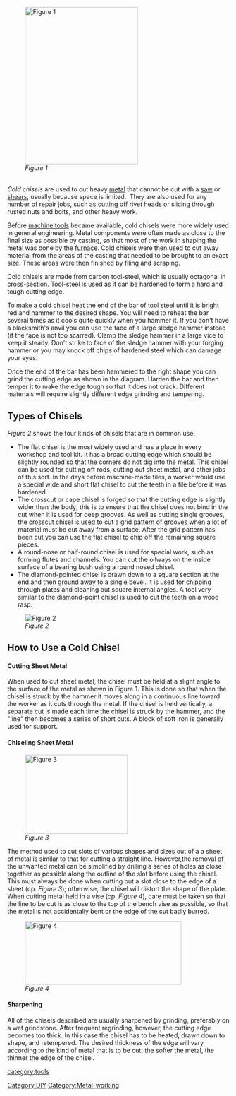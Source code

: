 [[Image:Chisel2.gif|frame|right|256x356px|thumb|''Figure 1'']]

<br> ''Cold chisels'' are used to cut heavy [[metal]] that cannot be cut with a [[saw]] or [[shears]], usually because space is limited. &nbsp;They are also used for any number of repair jobs, such as cutting off rivet heads or slicing through rusted nuts and bolts, and other heavy work. 

Before [[machine tools]] became available, cold chisels were more widely used in general engineering. Metal components were often made as close to the final size as possible by casting, so that most of the work in shaping the metal was done by the [[furnace]]. Cold chisels were then used to cut away material from the areas of the casting that needed to be brought to an exact size. These areas were then finished by filing and scraping.

Cold chisels are made from carbon tool-steel, which is usually octagonal in cross-section. Tool-steel is used as it can be hardened to form a hard and tough cutting edge.

To make a cold chisel heat the end of the bar of tool steel until it is bright red and hammer to the desired shape. You will need to reheat the bar several times as it cools quite quickly when you hammer it. If you don't have a blacksmith's anvil you can use the face of a large sledge hammer instead (if the face is not too scarred). Clamp the sledge hammer in a large vice to keep it steady. Don't strike to  face of the sledge hammer with your forging hammer or you may knock off chips of hardened steel which can damage your eyes.

Once the end of the bar has been hammered to the right shape you can grind the cutting edge as shown in the diagram. Harden the bar and then temper it to make the edge tough so that it does not crack. Different materials will require slightly different  edge grinding and tempering.

== Types of Chisels  ==

''Figure 2'' shows the four kinds of chisels that are in common use. 

*The flat chisel is the most widely used and has a place in every workshop and tool kit. It has a broad cutting edge which should be slightly rounded so that the corners do not dig into the metal. This chisel can be used for cutting off rods, cutting out sheet metal, and other jobs of this sort. In the days before machine-made files, a worker would use a special wide and short flat chisel to cut the teeth in a file before it was hardened.&nbsp; 
*The crosscut or cape chisel is forged so that the cutting edge is slightly wider than the body; this is to ensure that the chisel does not bind in the cut when it is used for deep grooves. As well as cutting single grooves, the crosscut chisel is used to cut a grid pattern of grooves when a lot of material must be cut away from a surface. After the grid pattern has been cut you can use the flat chisel to chip off the remaining square pieces.
*A round-nose or half-round chisel is used for special work, such as forming flutes and channels. You can cut the oilways on the inside surface of a bearing bush using a round nosed chisel.
*The diamond-pointed chisel is drawn down to a square section at the end and then ground away to a single bevel. It is used for chipping through plates and cleaning out square internal angles. A tool very similar to the diamond-point chisel is used to cut the teeth on a wood rasp.

[[Image:Chisel1.gif|frame|center|thumb|''Figure 2'']]

== How to Use a Cold Chisel  ==

==== Cutting Sheet Metal  ====

When used to cut sheet metal, the chisel must be held at a slight angle to the surface of the metal as shown in Figure 1. This is done so that when the chisel is struck by the hammer it moves along in a continuous line toward the worker as it cuts through the metal. If the chisel is held vertically, a separate cut is made each time the chisel is struck by the hammer, and the "line" then becomes a series of short cuts. A block of soft iron is generally used for support. 

==== Chiseling Sheet Metal<br>  ====

[[Image:Chisel3.gif|frame|right|233x179px|thumb|''Figure 3'']] 

The method used to cut slots of various shapes and sizes out of a a sheet of metal is similar to that for cutting a straight line. However,the&nbsp;removal of the unwanted metal can be simplified by drilling a series&nbsp;of holes as close together as possible along the outline of the slot before using the chisel. This must always be done when cutting out&nbsp;a slot close to the edge of a sheet (cp. ''Figure 3''); otherwise,&nbsp;the chisel will distort the shape of the plate.<br> 

When cutting metal held in a vise (cp. ''Figure 4''), care must be taken so that the line to be cut is as close to the top of the bench vise as possible, so that the metal is not accidentally bent or the edge of the cut badly burred.

[[Image:Chisel4.gif|frame|left|355x144px|thumb|''Figure 4'']] 

==== Sharpening  ====

All of the chisels described are usually sharpened by grinding, preferably on a wet grindstone. After frequent regrinding, however, the cutting edge becomes too thick. In this case the chisel has to be heated, drawn down to shape, and retempered. The desired thickness of the edge will vary according to the kind of metal that is to be cut; the softer the metal, the thinner the edge of the chisel.&nbsp; 


[[Category:DIY]] 
[[Category:Metal_working]]
[[category:tools]]